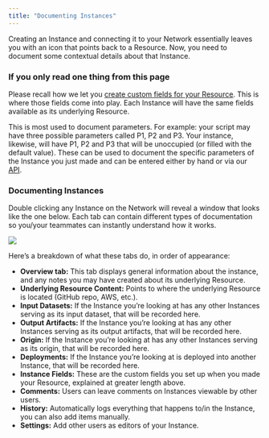 ```yaml
---
title: "Documenting Instances"
---
```

Creating an Instance and connecting it to your Network essentially leaves you with an icon that points back to a Resource. Now, you need to document some contextual details about that Instance.

### If you only read one thing from this page
Please recall how we let you [create custom fields for your Resource]( https://docs.artemisplatform.com/customresourcefields). This is where those fields come into play. Each Instance will have the same fields available as its underlying Resource. 

This is most used to document parameters. For example: your script may have three possible parameters called P1, P2 and P3. Your instance, likewise, will have P1, P2 and P3 that will be unoccupied (or filled with the default value). These can be used to document the specific parameters of the Instance you just made and can be entered either by hand or via our [API]( https://docs.artemisplatform.com/api).

### Documenting Instances 
Double clicking any Instance on the Network will reveal a window that looks like the one below. Each tab can contain different types of documentation so you/your teammates can instantly understand how it works.
<Frame caption="This is what the inside of an Instance looks like with all its tabs">
  <img src=" https://d27n7fycrsusaz.cloudfront.net/instancetabs.JPG" />
</Frame>

Here’s a breakdown of what these tabs do, in order of appearance:
- **Overview tab:** This tab displays general information about the instance, and any notes you may have created about its underlying Resource.
- **Underlying Resource Content:** Points to where the underlying Resource is located (GitHub repo, AWS, etc.).
- **Input Datasets:** If the Instance you’re looking at has any other Instances serving as its input dataset, that will be recorded here.
- **Output Artifacts:** If the Instance you’re looking at has any other Instances serving as its output artifacts, that will be recorded here.
- **Origin:** If the Instance you’re looking at has any other Instances serving as its origin, that will be recorded here.
- **Deployments:** If the Instance you’re looking at is deployed into another Instance, that will be recorded here.
- **Instance Fields:** These are the custom fields you set up when you made your Resource, explained at greater length above.
- **Comments:** Users can leave comments on Instances viewable by other users.
- **History:** Automatically logs everything that happens to/in the Instance, you can also add items manually. 
- **Settings:** Add other users as editors of your Instance. 
